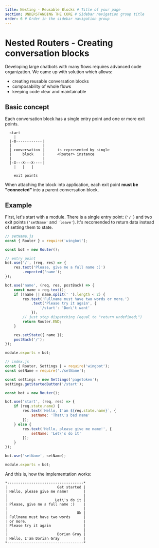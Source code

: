 ```yaml
---
title: Nesting - Reusable Blocks # Title of your page
section: UNDERSTANDING THE CORE # Sidebar navigation group title
order: 6 # Order in the sidebar navigation group
---
```


# Nested Routers - Creating conversation blocks

Developing large chatbots with many flows requires advanced code organization.
We came up with solution which allows:

- creating reusable conversation blocks
- composability of whole flows
- keeping code clear and maintainable

## Basic concept

Each conversation block has a single entry point and one or more exit points.

```
  start
    |
  |-O------------|
  |              |
  | conversation |      is represented by single
  |     block    |      <Router> instance
  |              |
  |-X---X---X----|
    |   |   |

    exit points
```

When attaching the block into application, each exit point **must be "connected"** into
a parent conversation block.

## Example

First, let's start with a module. There is a single entry point: (`'/'`) and
two exit points (`'setName'` and `'leave'`). It's recomended to return data instead of
setting them to state.

```javascript
// setName.js
const { Router } = require('wingbot');

const bot = new Router();

// entry point
bot.use('/', (req, res) => {
    res.text('Please, give me a full name :)')
        .expected('name');
});

bot.use('name', (req, res, postBack) => {
    const name = req.text();
    if (!name || name.split(' ').length < 2) {
        res.text('Fullname must have two words or more.')
            .text('Please try it again', {
                '/start': 'Don\'t want'
            });
        // just stop dispatching (equal to "return undefined;")
        return Router.END;
    }

    res.setState({ name });
    postBack('/');
});

module.exports = bot;
```

```javascript
// index.js
const { Router, Settings } = require('wingbot');
const setName = require('./setName');

const settings = new Settings('pagetoken');
settings.getStartedButton('/start');

const bot = new Router();

bot.use('start', (req, res) => {
    if (req.state.name) {
        res.text(`Hello, I'am ${req.state.name}`, {
            setName: 'That\'s bad name'
        });
    } else {
        res.text('Hello, please give me name!', {
            setName: 'Let\'s do it'
        });
    }
});

bot.use('setName', setName);

module.exports = bot;
```

And this is, how the implementation works:

```
*-----------------------------------*
|                       Get started |
| Hello, please give me name!       |
|                                   |
|                      Let\'s do it |
| Please, give me a full name :)    |
|                                   |
|                                Ok |
| Fullname must have two words      |
| or more.                          |
| Please try it again               |
|                                   |
|                       Dorian Gray |
| Hello, I'am Dorian Gray           |
*-----------------------------------*
```